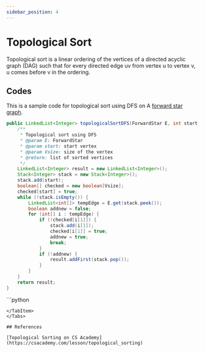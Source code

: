```yaml
---
sidebar_position: 4
---
```



# Topological Sort

Topological sort is a linear ordering of the vertices of a directed acyclic graph (DAG) such that for every directed edge uv from vertex u to vertex v, u comes before v in the ordering.

## Codes

<Tabs>
<TabItem value="Java" label="Java">

This is a sample code for topological sort using DFS on A [forward star graph](../additional-data-structures/forward-star).

```java
public LinkedList<Integer> topologicalSortDFS(ForwardStar E, int start, int Vsize) {
    /**
     * Topological sort using DFS
     * @param E: ForwardStar
     * @param start: start vertex
     * @param Vsize: size of the vertex
     * @return: list of sorted vertices
     */
    LinkedList<Integer> result = new LinkedList<Integer>();
    Stack<Integer> stack = new Stack<Integer>();
    stack.add(start);
    boolean[] checked = new boolean[Vsize];
    checked[start] = true;
    while (!stack.isEmpty()) {
        LinkedList<int[]> tempEdge = E.get(stack.peek());
        boolean addnew = false;
        for (int[] i : tempEdge) {
            if (!checked[i[1]]) {
                stack.add(i[1]);
                checked[i[1]] = true;
                addnew = true;
                break;
            }
            if (!addnew) {
                result.addFirst(stack.pop());
            }
        }
    }
    return result;
}
```
</TabItem>
<TabItem value="Python" label="Python">
```python

```
</TabItem>
</Tabs>

## References

[Topological Sorting on CS Academy](https://csacademy.com/lesson/topological_sorting)